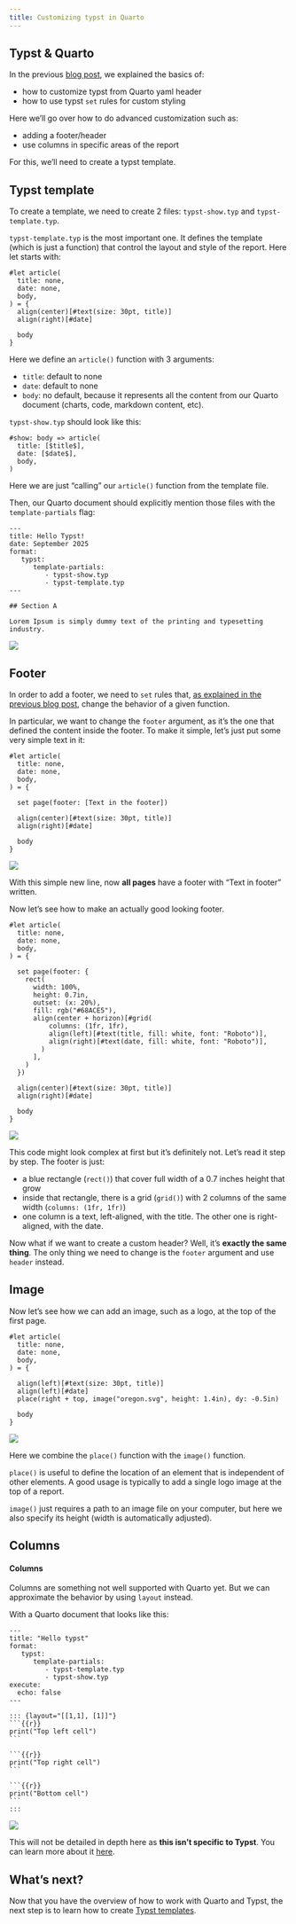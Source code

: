 ```yaml
---
title: Customizing typst in Quarto
---
```


## Typst & Quarto

In the previous [blog post](#), we explained the basics of:

- how to customize typst from Quarto yaml header
- how to use typst `set` rules for custom styling

Here we'll go over how to do advanced customization such as:

- adding a footer/header
- use columns in specific areas of the report

For this, we'll need to create a typst template.

## Typst template

To create a template, we need to create 2 files: `typst-show.typ` and `typst-template.typ`.

`typst-template.typ` is the most important one. It defines the template (which is just a function) that control the layout and style of the report. Here let starts with:

```.typ
#let article(
  title: none,
  date: none,
  body,
) = {
  align(center)[#text(size: 30pt, title)]
  align(right)[#date]

  body
}

```

Here we define an `article()` function with 3 arguments:

- `title`: default to none
- `date`: default to none
- `body`: no default, because it represents all the content from our Quarto document (charts, code, markdown content, etc).

`typst-show.typ` should look like this:

```.typ
#show: body => article(
  title: [$title$],
  date: [$date$],
  body,
)
```

Here we are just "calling" our `article()` function from the template file.

Then, our Quarto document should explicitly mention those files with the `template-partials` flag:

````qmd
---
title: Hello Typst!
date: September 2025
format:
   typst:
      template-partials: 
         - typst-show.typ
         - typst-template.typ
---

## Section A

Lorem Ipsum is simply dummy text of the printing and typesetting industry.
````

![](example-1.png)

## Footer

In order to add a footer, we need to `set` rules that, [as explained in the previous blog post](#), change the behavior of a given function.

In particular, we want to change the `footer` argument, as it's the one that defined the content inside the footer. To make it simple, let's just put some very simple text in it:

```.typ
#let article(
  title: none,
  date: none,
  body,
) = {

  set page(footer: [Text in the footer])

  align(center)[#text(size: 30pt, title)]
  align(right)[#date]

  body
}
```

![](example-2.png)

With this simple new line, now **all pages** have a footer with "Text in footer" written.

Now let's see how to make an actually good looking footer.

```.typ
#let article(
  title: none,
  date: none,
  body,
) = {
  
  set page(footer: {
    rect(
      width: 100%,
      height: 0.7in,
      outset: (x: 20%),
      fill: rgb("#68ACE5"),
      align(center + horizon)[#grid(
          columns: (1fr, 1fr),
          align(left)[#text(title, fill: white, font: "Roboto")],
          align(right)[#text(date, fill: white, font: "Roboto")],
        )
      ],
    )
  })

  align(center)[#text(size: 30pt, title)]
  align(right)[#date]

  body
}
```

![](example-3.png)

This code might look complex at first but it's definitely not. Let's read it step by step. The footer is just:

- a blue rectangle (`rect()`) that cover full width of a 0.7 inches height that grow
- inside that rectangle, there is a grid (`grid()`) with 2 columns of the same width (`columns: (1fr, 1fr)`)
- one column is a text, left-aligned, with the title. The other one is right-aligned, with the date.

Now what if we want to create a custom header? Well, it's **exactly the same thing**. The only thing we need to change is the `footer` argument and use `header` instead.

## Image

Now let's see how we can add an image, such as a logo, at the top of the first page.

```.typ
#let article(
  title: none,
  date: none,
  body,
) = {

  align(left)[#text(size: 30pt, title)]
  align(left)[#date]
  place(right + top, image("oregon.svg", height: 1.4in), dy: -0.5in)

  body
}
```

![](example-4.png)

Here we combine the `place()` function with the `image()` function.

`place()` is useful to define the location of an element that is independent of other elements. A good usage is typically to add a single logo image at the top of a report.

`image()` just requires a path to an image file on your computer, but here we also specify its height (width is automatically adjusted).

## Columns

#### Columns

Columns are something not well supported with Quarto yet. But we can approximate the behavior by using `layout` instead.

With a Quarto document that looks like this:

````qmd
---
title: "Hello typst"
format:
   typst:
      template-partials:
         - typst-template.typ
         - typst-show.typ
execute:
  echo: false
---

::: {layout="[[1,1], [1]]"}
```{{r}}
print("Top left cell")
```

```{{r}}
print("Top right cell")
```

```{{r}}
print("Bottom cell")
```
:::
````

![](example-5.png)

This will not be detailed in depth here as **this isn't specific to Typst**. You can learn more about it [here](https://quarto.org/docs/authoring/figures.html).

## What's next?

Now that you have the overview of how to work with Quarto and Typst, the next step is to learn how to create [Typst templates](#link-to-next-blog-post).
